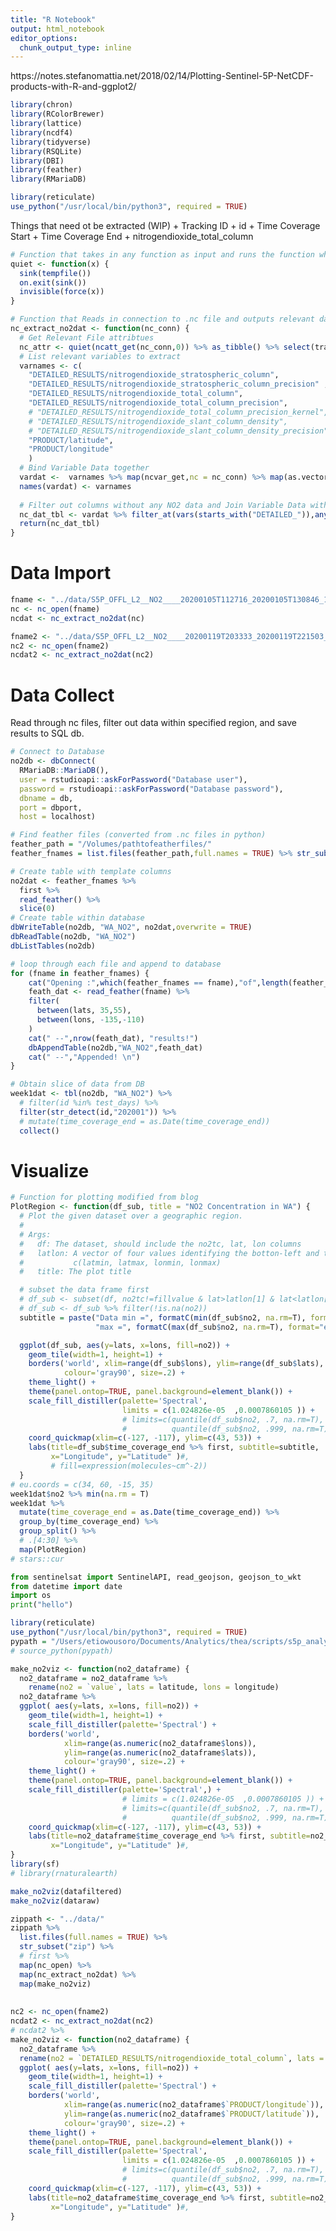 ```yaml
---
title: "R Notebook"
output: html_notebook
editor_options: 
  chunk_output_type: inline
---
```


https://notes.stefanomattia.net/2018/02/14/Plotting-Sentinel-5P-NetCDF-products-with-R-and-ggplot2/
```r
library(chron)
library(RColorBrewer)
library(lattice)
library(ncdf4)
library(tidyverse)
library(RSQLite)
library(DBI)
library(feather)
library(RMariaDB)

library(reticulate)
use_python("/usr/local/bin/python3", required = TRUE)
```

Things that need ot be extracted (WIP)
+ Tracking ID
+ id
+ Time Coverage Start
+ Time Coverage End 
+ nitrogendioxide_total_column

```r
# Function that takes in any function as input and runs the function while supress printing messages
quiet <- function(x) { 
  sink(tempfile()) 
  on.exit(sink()) 
  invisible(force(x)) 
}

# Function that Reads in connection to .nc file and outputs relevant data in tibble format
nc_extract_no2dat <- function(nc_conn) {
  # Get Relevant File attribtues
  nc_attr <- quiet(ncatt_get(nc_conn,0)) %>% as_tibble() %>% select(tracking_id,id,time_coverage_start,time_coverage_end)
  # List relevant variables to extract
  varnames <- c(
    "DETAILED_RESULTS/nitrogendioxide_stratospheric_column",
    "DETAILED_RESULTS/nitrogendioxide_stratospheric_column_precision" ,
    "DETAILED_RESULTS/nitrogendioxide_total_column",
    "DETAILED_RESULTS/nitrogendioxide_total_column_precision",
    # "DETAILED_RESULTS/nitrogendioxide_total_column_precision_kernel",
    # "DETAILED_RESULTS/nitrogendioxide_slant_column_density",
    # "DETAILED_RESULTS/nitrogendioxide_slant_column_density_precision",
    "PRODUCT/latitude",
    "PRODUCT/longitude"
    )
  # Bind Variable Data together 
  vardat <-  varnames %>% map(ncvar_get,nc = nc_conn) %>% map(as.vector) %>% map(tibble) %>% bind_cols() 
  names(vardat) <- varnames 
  
  # Filter out columns without any NO2 data and Join Variable Data with File attirbutes
  nc_dat_tbl <- vardat %>% filter_at(vars(starts_with("DETAILED_")),any_vars(!is.na(.))) %>% merge(nc_attr)
  return(nc_dat_tbl)
}
```

# Data Import 
```r
fname <- "../data/S5P_OFFL_L2__NO2____20200105T112716_20200105T130846_11550_01_010302_20200107T042413"
nc <- nc_open(fname)
ncdat <- nc_extract_no2dat(nc)

fname2 <- "../data/S5P_OFFL_L2__NO2____20200119T203333_20200119T221503_11754_01_010302_20200124T140330.zip"
nc2 <- nc_open(fname2)
ncdat2 <- nc_extract_no2dat(nc2)
```

# Data Collect
Read through nc files, filter out data within specified region, and save results to SQL db. 
```r
# Connect to Database
no2db <- dbConnect(
  RMariaDB::MariaDB(), 
  user = rstudioapi::askForPassword("Database user"),
  password = rstudioapi::askForPassword("Database password"),
  dbname = db, 
  port = dbport,
  host = localhost)

# Find feather files (converted from .nc files in python) 
feather_path = "/Volumes/pathtofeatherfiles/"
feather_fnames = list.files(feather_path,full.names = TRUE) %>% str_subset("feather")

# Create table with template columns
no2dat <- feather_fnames %>% 
  first %>% 
  read_feather() %>% 
  slice(0)
# Create table within database
dbWriteTable(no2db, "WA_NO2", no2dat,overwrite = TRUE)
dbReadTable(no2db, "WA_NO2")
dbListTables(no2db)

# loop through each file and append to database
for (fname in feather_fnames) {
    cat("Opening :",which(feather_fnames == fname),"of",length(feather_fnames))
    feath_dat <- read_feather(fname) %>% 
    filter(
      between(lats, 35,55),
      between(lons, -135,-110)
    )
    cat(" --",nrow(feath_dat), "results!")
    dbAppendTable(no2db,"WA_NO2",feath_dat)
    cat(" --","Appended! \n")
}

```
 
 


```r
# Obtain slice of data from DB
week1dat <- tbl(no2db, "WA_NO2") %>% 
  # filter(id %in% test_days) %>%
  filter(str_detect(id,"202001")) %>%
  # mutate(time_coverage_end = as.Date(time_coverage_end))
  collect()
```


# Visualize
```r
# Function for plotting modified from blog
PlotRegion <- function(df_sub, title = "NO2 Concentration in WA") {
  # Plot the given dataset over a geographic region.
  #
  # Args:
  #   df: The dataset, should include the no2tc, lat, lon columns
  #   latlon: A vector of four values identifying the botton-left and top-right corners
  #           c(latmin, latmax, lonmin, lonmax)
  #   title: The plot title

  # subset the data frame first
  # df_sub <- subset(df, no2tc!=fillvalue & lat>latlon[1] & lat<latlon[2] & lon>latlon[3] & lon<latlon[4])
  # df_sub <- df_sub %>% filter(!is.na(no2))
  subtitle = paste("Data min =", formatC(min(df_sub$no2, na.rm=T), format="e", digits=2),
                   "max =", formatC(max(df_sub$no2, na.rm=T), format="e", digits=2))

  ggplot(df_sub, aes(y=lats, x=lons, fill=no2)) +
    geom_tile(width=1, height=1) +
    borders('world', xlim=range(df_sub$lons), ylim=range(df_sub$lats),
            colour='gray90', size=.2) +
    theme_light() +
    theme(panel.ontop=TRUE, panel.background=element_blank()) +
    scale_fill_distiller(palette='Spectral',
                         limits = c(1.024826e-05  ,0.0007860105 )) +
                         # limits=c(quantile(df_sub$no2, .7, na.rm=T),
                         #          quantile(df_sub$no2, .999, na.rm=T))) +
    coord_quickmap(xlim=c(-127, -117), ylim=c(43, 53)) +
    labs(title=df_sub$time_coverage_end %>% first, subtitle=subtitle,
         x="Longitude", y="Latitude" )#,
         # fill=expression(molecules~cm^-2))
  }
# eu.coords = c(34, 60, -15, 35)
week1dat$no2 %>% min(na.rm = T)
week1dat %>% 
  mutate(time_coverage_end = as.Date(time_coverage_end)) %>% 
  group_by(time_coverage_end) %>% 
  group_split() %>% 
  # .[4:30] %>%
  map(PlotRegion)
# stars::cur
```


```python
from sentinelsat import SentinelAPI, read_geojson, geojson_to_wkt
from datetime import date
import os
print("hello")
```

```r
library(reticulate)
use_python("/usr/local/bin/python3", required = TRUE)
pypath = "/Users/etiowousoro/Documents/Analytics/thea/scripts/s5p_analyze.py"
# source_python(pypath)

make_no2viz <- function(no2_dataframe) {
  no2_dataframe = no2_dataframe %>% 
    rename(no2 = `value`, lats = latitude, lons = longitude)
  no2_dataframe %>% 
  ggplot( aes(y=lats, x=lons, fill=no2)) +
    geom_tile(width=1, height=1) +
    scale_fill_distiller(palette='Spectral') + 
    borders('world', 
            xlim=range(as.numeric(no2_dataframe$lons)),
            ylim=range(as.numeric(no2_dataframe$lats)),
            colour='gray90', size=.2) +
    theme_light() +
    theme(panel.ontop=TRUE, panel.background=element_blank()) +
    scale_fill_distiller(palette='Spectral',) +
                         # limits = c(1.024826e-05  ,0.0007860105 )) +
                         # limits=c(quantile(df_sub$no2, .7, na.rm=T),
                         #          quantile(df_sub$no2, .999, na.rm=T))) +
    coord_quickmap(xlim=c(-127, -117), ylim=c(43, 53)) +
    labs(title=no2_dataframe$time_coverage_end %>% first, subtitle=no2_dataframe$tracking_id %>% first,
         x="Longitude", y="Latitude" )#,
}
library(sf)
# library(rnaturalearth)

make_no2viz(datafiltered)
make_no2viz(dataraw)
```


```r
zippath <- "../data/"
zippath %>% 
  list.files(full.names = TRUE) %>% 
  str_subset("zip") %>% 
  # first %>% 
  map(nc_open) %>% 
  map(nc_extract_no2dat) %>% 
  map(make_no2viz)
  
  
nc2 <- nc_open(fname2)
ncdat2 <- nc_extract_no2dat(nc2)
# ncdat2 %>% 
make_no2viz <- function(no2_dataframe) {
  no2_dataframe %>% 
  rename(no2 = `DETAILED_RESULTS/nitrogendioxide_total_column`, lats = `PRODUCT/latitude`, lons = `PRODUCT/longitude`) %>%  
  ggplot( aes(y=lats, x=lons, fill=no2)) +
    geom_tile(width=1, height=1) +
    scale_fill_distiller(palette='Spectral') + 
    borders('world', 
            xlim=range(as.numeric(no2_dataframe$`PRODUCT/longitude`)),
            ylim=range(as.numeric(no2_dataframe$`PRODUCT/latitude`)),
            colour='gray90', size=.2) +
    theme_light() +
    theme(panel.ontop=TRUE, panel.background=element_blank()) +
    scale_fill_distiller(palette='Spectral',
                         limits = c(1.024826e-05  ,0.0007860105 )) +
                         # limits=c(quantile(df_sub$no2, .7, na.rm=T),
                         #          quantile(df_sub$no2, .999, na.rm=T))) +
    coord_quickmap(xlim=c(-127, -117), ylim=c(43, 53)) +
    labs(title=no2_dataframe$time_coverage_end %>% first, subtitle=no2_dataframe$tracking_id %>% first,
         x="Longitude", y="Latitude" )#,
}
```

